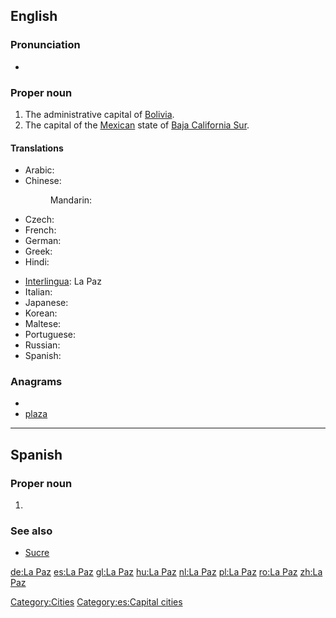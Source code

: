 {{wikipedia}}
==English==

===Pronunciation===
* {{IPA|/lɑːˈpæz/}}

===Proper noun===
{{en-proper noun}}

# The administrative capital of [[Bolivia]].
# The capital of the [[Mexico|Mexican]] state of [[Baja California Sur]].

====Translations====
{{trans-top|capital of Bolivia}}
* Arabic: {{t|ar|لاباز|m|tr=labaaz}}
* Chinese:
*: Mandarin: {{t|cmn|拉巴斯|tr=Lābāsī|sc=Hani}}
* Czech: {{t-|cs|La Paz}}
* French: {{t-|fr|La Paz|f}}
* German: {{t+|de|La Paz}}
* Greek: {{t|el|Λα Παζ|tr=La Paz}}
* Hindi: {{t|hi|ला पाज़|tr=lā pāz|xs=Hindi}}
{{trans-mid}}
* [[Interlingua]]: La Paz
* Italian: {{t-|it|La Paz|f}}
* Japanese: {{t|ja|ラパス|tr=Rapasu}}
* Korean: {{t|ko|라파스|tr=Lapaseu|sc=Hang}}
* Maltese: {{t-|mt|La Paz|xs=Maltese}}
* Portuguese: {{t-|pt|La Paz|f}}
* Russian: {{t-|ru|Ла-Пас|m|tr=La-Pás}}
* Spanish: {{t+|es|La Paz|f}}
{{trans-bottom}}

===Anagrams===
* {{alphagram|aalpz}}
* [[plaza#English|plaza]]
[[Category:Cities]]
----

==Spanish==

===Proper noun===
{{infl|es|proper noun}}

# {{l|en|La Paz}} {{gloss|capital of [[Bolivia]]}}

===See also===
* [[Sucre]]

[[Category:es:Capital cities]]

[[de:La Paz]]
[[es:La Paz]]
[[gl:La Paz]]
[[hu:La Paz]]
[[nl:La Paz]]
[[pl:La Paz]]
[[ro:La Paz]]
[[zh:La Paz]]